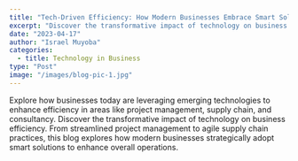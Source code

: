 ```yaml
---
title: "Tech-Driven Efficiency: How Modern Businesses Embrace Smart Solutions."
excerpt: "Discover the transformative impact of technology on business efficiency."
date: "2023-04-17"
author: "Israel Muyoba"
categories:
  - title: Technology in Business
type: "Post"
image: "/images/blog-pic-1.jpg"
---
```


Explore how businesses today are leveraging emerging technologies to enhance efficiency in areas like project management, supply chain, and consultancy.
Discover the transformative impact of technology on business efficiency. 
From streamlined project management to agile supply chain practices, this blog explores how modern businesses strategically adopt smart solutions to enhance overall operations.